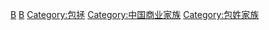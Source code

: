 {{catmore}}

[[Category:镇海区人_(宁波市)|B]]
[[Category:香港寧波人|B]]
[[Category:包拯|Category:包拯]]
[[Category:中国商业家族|Category:中国商业家族]]
[[Category:包姓家族|Category:包姓家族]]